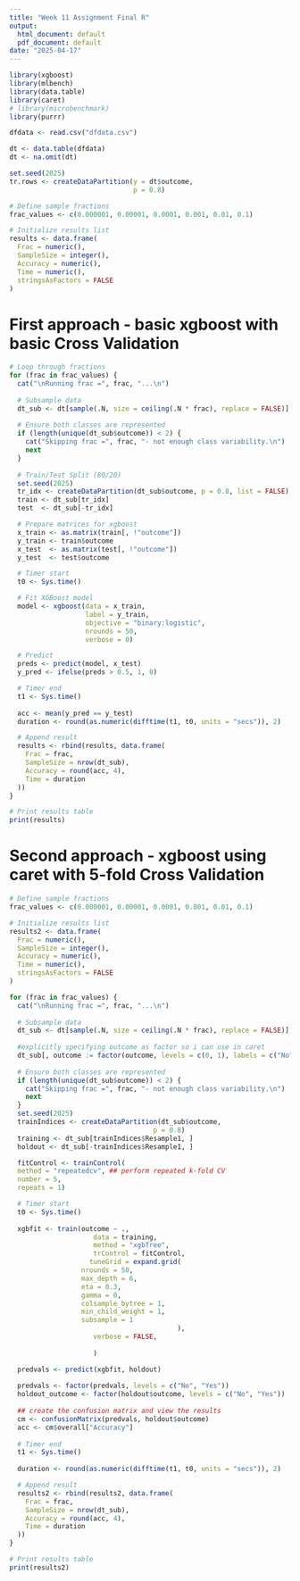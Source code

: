 ---
title: "Week 11 Assignment Final R"
output:
  html_document: default
  pdf_document: default
date: "2025-04-17"
---

```{r}
library(xgboost)
library(mlbench)
library(data.table)
library(caret)
# library(microbenchmark)
library(purrr)
```

```{r}
dfdata <- read.csv("dfdata.csv")
```

```{r}
dt <- data.table(dfdata)
dt <- na.omit(dt)

set.seed(2025)
tr.rows <- createDataPartition(y = dt$outcome,
                               p = 0.8)
```


```{r}
# Define sample fractions
frac_values <- c(0.000001, 0.00001, 0.0001, 0.001, 0.01, 0.1)

# Initialize results list
results <- data.frame(
  Frac = numeric(),
  SampleSize = integer(),
  Accuracy = numeric(),
  Time = numeric(),
  stringsAsFactors = FALSE
)

```

# First approach - basic xgboost with basic Cross Validation

```{r}
# Loop through fractions
for (frac in frac_values) {
  cat("\nRunning frac =", frac, "...\n")
  
  # Subsample data
  dt_sub <- dt[sample(.N, size = ceiling(.N * frac), replace = FALSE)]
  
  # Ensure both classes are represented
  if (length(unique(dt_sub$outcome)) < 2) {
    cat("Skipping frac =", frac, "- not enough class variability.\n")
    next
  }
  
  # Train/Test Split (80/20)
  set.seed(2025)
  tr_idx <- createDataPartition(dt_sub$outcome, p = 0.8, list = FALSE)
  train <- dt_sub[tr_idx]
  test  <- dt_sub[-tr_idx]

  # Prepare matrices for xgboost
  x_train <- as.matrix(train[, !"outcome"])
  y_train <- train$outcome
  x_test  <- as.matrix(test[, !"outcome"])
  y_test  <- test$outcome

  # Timer start
  t0 <- Sys.time()

  # Fit XGBoost model
  model <- xgboost(data = x_train,
                   label = y_train,
                   objective = "binary:logistic",
                   nrounds = 50,
                   verbose = 0)

  # Predict
  preds <- predict(model, x_test)
  y_pred <- ifelse(preds > 0.5, 1, 0)

  # Timer end
  t1 <- Sys.time()
  
  acc <- mean(y_pred == y_test)
  duration <- round(as.numeric(difftime(t1, t0, units = "secs")), 2)

  # Append result
  results <- rbind(results, data.frame(
    Frac = frac,
    SampleSize = nrow(dt_sub),
    Accuracy = round(acc, 4),
    Time = duration
  ))
}

# Print results table
print(results)

```

# Second approach - xgboost using caret with 5-fold Cross Validation

```{r}
# Define sample fractions
frac_values <- c(0.000001, 0.00001, 0.0001, 0.001, 0.01, 0.1)

# Initialize results list
results2 <- data.frame(
  Frac = numeric(),
  SampleSize = integer(),
  Accuracy = numeric(),
  Time = numeric(),
  stringsAsFactors = FALSE
)
```

```{r}
for (frac in frac_values) {
  cat("\nRunning frac =", frac, "...\n")
  
  # Subsample data
  dt_sub <- dt[sample(.N, size = ceiling(.N * frac), replace = FALSE)]
  
  #explicitly specifying outcome as factor so i can use in caret
  dt_sub[, outcome := factor(outcome, levels = c(0, 1), labels = c("No", "Yes"))]
  
  # Ensure both classes are represented
  if (length(unique(dt_sub$outcome)) < 2) {
    cat("Skipping frac =", frac, "- not enough class variability.\n")
    next
  }
  set.seed(2025)
  trainIndices <- createDataPartition(dt_sub$outcome,
                                    p = 0.8)
  training <- dt_sub[trainIndices$Resample1, ]
  holdout <- dt_sub[-trainIndices$Resample1, ]

  fitControl <- trainControl(
  method = "repeatedcv", ## perform repeated k-fold CV
  number = 5,
  repeats = 1)

  # Timer start
  t0 <- Sys.time()
  
  xgbfit <- train(outcome ~ .,
                     data = training,
                     method = "xgbTree",
                     trControl = fitControl,
                    tuneGrid = expand.grid(
                  nrounds = 50,
                  max_depth = 6,
                  eta = 0.3,
                  gamma = 0,
                  colsample_bytree = 1,
                  min_child_weight = 1,
                  subsample = 1
                                          ),
                     verbose = FALSE,
                  
                     )

  predvals <- predict(xgbfit, holdout)
  
  predvals <- factor(predvals, levels = c("No", "Yes"))
  holdout_outcome <- factor(holdout$outcome, levels = c("No", "Yes"))
  
  ## create the confusion matrix and view the results
  cm <- confusionMatrix(predvals, holdout$outcome)
  acc <- cm$overall["Accuracy"]
  
  # Timer end
  t1 <- Sys.time()
  
  duration <- round(as.numeric(difftime(t1, t0, units = "secs")), 2)

  # Append result
  results2 <- rbind(results2, data.frame(
    Frac = frac,
    SampleSize = nrow(dt_sub),
    Accuracy = round(acc, 4),
    Time = duration
  ))
}

```

```{r}
# Print results table
print(results2)

```

